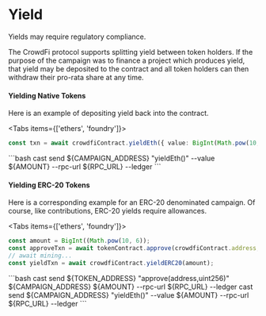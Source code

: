 # Yield


<Callout type="warning" emoji="⚠️">
  Yields may require regulatory compliance.
</Callout>

The CrowdFi protocol supports splitting yield between token holders. If the purpose
of the campaign was to finance a project which produces yield, that yield may be
deposited to the contract and all token holders can then withdraw their pro-rata share at any time.

#### Yielding Native Tokens

Here is an example of depositing yield back into the contract.

<Tabs items={['ethers', 'foundry']}>
  <Tab>
  ```ts
  const txn = await crowdfiContract.yieldEth({ value: BigInt(Math.pow(10, 18)) })
  ```
  </Tab>
  <Tab>
  ```bash
  cast send ${CAMPAIGN_ADDRESS} "yieldEth()" --value ${AMOUNT} --rpc-url ${RPC_URL} --ledger
  ```
  </Tab>
</Tabs>


#### Yielding ERC-20 Tokens

Here is a corresponding example for an ERC-20 denominated campaign. Of course, like contributions, ERC-20 yields require allowances.

<Tabs items={['ethers', 'foundry']}>
  <Tab>
  ```ts
  const amount = BigInt((Math.pow(10, 6));
  const approveTxn = await tokenContract.approve(crowdfiContract.address, amount);
  // await mining...
  const yieldTxn = await crowdfiContract.yieldERC20(amount);
  ```
  </Tab>
  <Tab>
  ```bash
  cast send ${TOKEN_ADDRESS} "approve(address,uint256)" ${CAMPAIGN_ADDRESS} ${AMOUNT} --rpc-url ${RPC_URL} --ledger
  cast send ${CAMPAIGN_ADDRESS} "yieldEth()" --value ${AMOUNT} --rpc-url ${RPC_URL} --ledger
  ```
  </Tab>
</Tabs>

